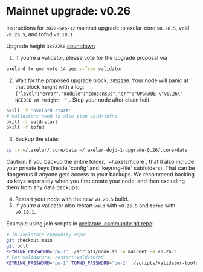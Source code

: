 # Mainnet upgrade: v0.26


Instructions for `2022-Sep-12` mainnet upgrade to axelar-core `v0.26.5`, vald `v0.26.5`, and tofnd `v0.10.1`.

Upgrade height `3852250` [countdown](https://www.mintscan.io/axelar/blocks/3852250)

1. If you're a validator, please vote for the upgrade proposal via

```bash
axelard tx gov vote 14 yes --from validator
```

2. Wait for the proposed upgrade block, `3852250`. Your node will panic at that block height with a log: `{"level":"error","module":"consensus","err":"UPGRADE \"v0.26\" NEEDED at height: ",`. Stop your node after chain halt.

```bash
pkill -f 'axelard start'
# Validators need to also stop vald/tofnd
pkill -f vald-start
pkill -f tofnd
```

3. Backup the state:

```bash
cp -r ~/.axelar/.core/data ~/.axelar-dojo-1-upgrade-0.26/.core/data
```

<Callout type="warning" emoji="⚠️">
  Caution: If you backup the entire folder, `~/.axelar/.core`, that'll also
  include your private keys (inside `config` and `keyring-file` subfolders).
  That can be dangerous if anyone gets access to your backups. We recommend
  backing up keys separately when you first create your node, and then excluding
  them from any data backups.
</Callout>

4. Restart your node with the new `v0.26.5` build.
5. If you're a validator also restart `vald` with `v0.26.5` and `tofnd` with `v0.10.1`.

Example using join scripts in [axelarate-community git repo](https://github.com/axelarnetwork/axelarate-community):

```bash
# in axelarate-community repo
git checkout main
git pull
KEYRING_PASSWORD="pw-1" ./scripts/node.sh -n mainnet -a v0.26.5
# For validators, restart vald/tofnd
KEYRING_PASSWORD="pw-1" TOFND_PASSWORD="pw-2" ./scripts/validator-tools-host.sh -a v0.26.5 -q v0.10.1 -n mainnet
```

